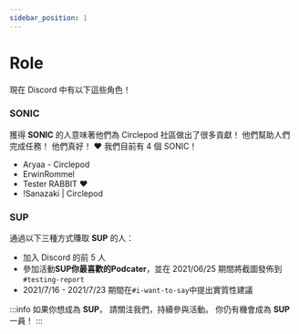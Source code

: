 ```yaml
---
sidebar_position: 1
---
```


# Role
現在 Discord 中有以下這些角色！

### SONIC
獲得 **SONIC** 的人意味著他們為 Circlepod 社區做出了很多貢獻！
他們幫助人們完成任務！ 他們真好！ ❤️
我們目前有 4 個 SONIC！

- Aryaa - Circlepod
- ErwinRommel
- Tester RABBIT ❤
- !Sanazaki | Circlepod


### SUP
通過以下三種方式賺取 **SUP** 的人：
- 加入 Discord 的前 5 人
- 參加活動**SUP你最喜歡的Podcater**，並在 2021/06/25 期間將截圖發佈到`#testing-report`
- 2021/7/16 - 2021/7/23 期間在`#i-want-to-say`中提出實質性建議

:::info
如果你想成為 **SUP**，
請關注我們，持續參與活動。
你仍有機會成為 **SUP** 一員！
:::

